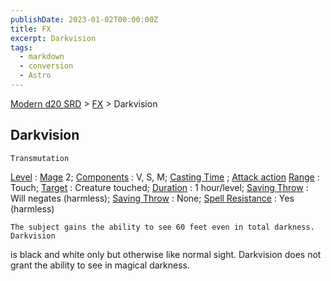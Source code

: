 ```yaml
---
publishDate: 2023-01-02T00:00:00Z
title: FX
excerpt: Darkvision
tags:
  - markdown
  - conversion
  - Astro
---
```


[Modern d20 SRD](/#modernD20) > [FX](modern-d20-srd-fx-index) > Darkvision

## Darkvision




    Transmutation

[Level](modern-d20-srd-fx-level)
:
[Mage](modern-d20-srd-classes-advanced-mage)
2;
[Components](modern-d20-srd-fx-components)
: V, S, M;
[Casting Time](modern-d20-srd-fx-casting-time)
;
[Attack action](modern-d20-srd-combat-attack-actions)
[Range](modern-d20-srd-fx-range)
: Touch;
[Target](modern-d20-srd-fx-target)
: Creature touched;
[Duration](modern-d20-srd-fx-duration)
: 1 hour/level;
[Saving Throw](modern-d20-srd-basics-saving-throws)
: Will negates (harmless);
[Saving Throw](modern-d20-srd-basics-saving-throws)
: None;
[Spell Resistance](modern-d20-srd-special-abilities-spell-resistance)
: Yes (harmless)

    The subject gains the ability to see 60 feet even in total darkness. Darkvision

is black and white only but otherwise like normal sight. Darkvision does not
grant the ability to see in magical darkness.
